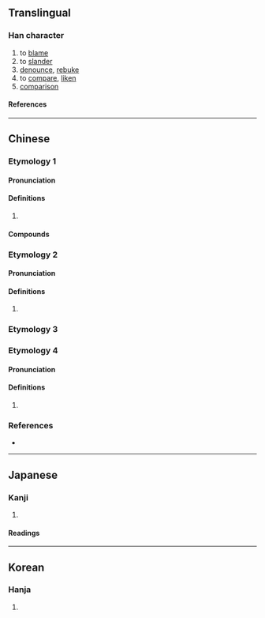 {{character info/new}}
==Translingual==

===Han character===
{{Han char|rn=30|rad=口|as=04|sn=7|four=6201|canj=RPP|ids=⿰口比}}

# to [[blame]]
# to [[slander]]
# [[denounce]], [[rebuke]]
# to [[compare]], [[liken]]
# [[comparison]]

====References====
{{Han ref|kx=0177.240|dkj=03333|dj=0395.060|hdz=10588.030|uh=5421}}

----

==Chinese==
{{zh-forms}}

===Etymology 1===

====Pronunciation====
{{zh-pron
|m=bǐ,bì,1nb=Mainland,2nb=Taiwan
|c=bei2
|mc=
|oc=
|cat=n
}}

====Definitions====
{{zh-hanzi}}

# {{n-g|Used in transcription.}}

====Compounds====
{{zh-der|吡喃|吡啶|吡咯|吡嗪|吡唑}}

===Etymology 2===
====Pronunciation====
{{zh-pron
|m=bì
|mc=2
|oc=3
|cat=n
}}

====Definitions====
{{zh-hanzi}}

# {{zh-only|吡吡}}

===Etymology 3===
{{zh-see|諀|v}}
===Etymology 4===
====Pronunciation====
{{zh-pron
|m=bì
|mc=1
|oc=2
|cat=v
}}

====Definitions====
{{zh-hanzi}}

# {{zh-alt-form|比}}
===References===
* {{R:twedu|N00180}}

----

==Japanese==

===Kanji===
{{ja-kanji|rs=口04}}

# {{defn|lang=ja|sort=口04}}

====Readings====
{{ja-readings
|goon=び
|kanon=ひ
|kun=そしる
}}

----

==Korean==

===Hanja===
{{ko-hanja|hangeul=필|rv=pil|mr=p'il}}

# {{defn|lang=ko|sort=口04}}